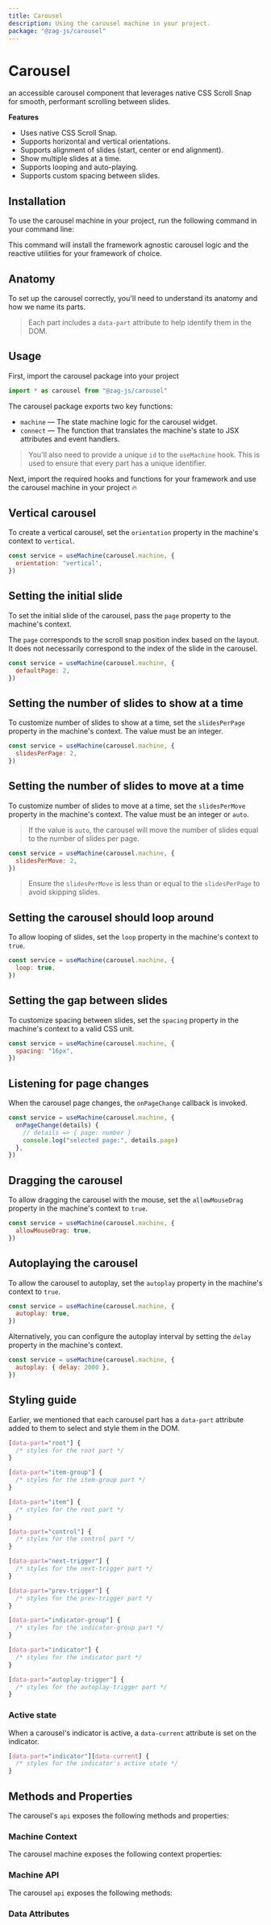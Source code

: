 ```yaml
---
title: Carousel
description: Using the carousel machine in your project.
package: "@zag-js/carousel"
---
```


# Carousel

an accessible carousel component that leverages native CSS Scroll Snap for
smooth, performant scrolling between slides.

<Resources pkg="@zag-js/carousel" />

<Showcase id="Carousel" />

**Features**

- Uses native CSS Scroll Snap.
- Supports horizontal and vertical orientations.
- Supports alignment of slides (start, center or end alignment).
- Show multiple slides at a time.
- Supports looping and auto-playing.
- Supports custom spacing between slides.

## Installation

To use the carousel machine in your project, run the following command in your
command line:

<CodeSnippet id="carousel/installation.mdx" />

This command will install the framework agnostic carousel logic and the reactive
utilities for your framework of choice.

## Anatomy

To set up the carousel correctly, you'll need to understand its anatomy and how
we name its parts.

> Each part includes a `data-part` attribute to help identify them in the DOM.

<Anatomy id="carousel" />

## Usage

First, import the carousel package into your project

```jsx
import * as carousel from "@zag-js/carousel"
```

The carousel package exports two key functions:

- `machine` — The state machine logic for the carousel widget.
- `connect` — The function that translates the machine's state to JSX attributes
  and event handlers.

> You'll also need to provide a unique `id` to the `useMachine` hook. This is
> used to ensure that every part has a unique identifier.

Next, import the required hooks and functions for your framework and use the
carousel machine in your project 🔥

<CodeSnippet id="carousel/usage.mdx" />

## Vertical carousel

To create a vertical carousel, set the `orientation` property in the machine's
context to `vertical`.

```jsx {3}
const service = useMachine(carousel.machine, {
  orientation: "vertical",
})
```

## Setting the initial slide

To set the initial slide of the carousel, pass the `page` property to the
machine's context.

The `page` corresponds to the scroll snap position index based on the layout. It
does not necessarily correspond to the index of the slide in the carousel.

```jsx {3}
const service = useMachine(carousel.machine, {
  defaultPage: 2,
})
```

## Setting the number of slides to show at a time

To customize number of slides to show at a time, set the `slidesPerPage`
property in the machine's context. The value must be an integer.

```jsx {3}
const service = useMachine(carousel.machine, {
  slidesPerPage: 2,
})
```

## Setting the number of slides to move at a time

To customize number of slides to move at a time, set the `slidesPerMove`
property in the machine's context. The value must be an integer or `auto`.

> If the value is `auto`, the carousel will move the number of slides equal to
> the number of slides per page.

```jsx {3}
const service = useMachine(carousel.machine, {
  slidesPerMove: 2,
})
```

> Ensure the `slidesPerMove` is less than or equal to the `slidesPerPage` to
> avoid skipping slides.

## Setting the carousel should loop around

To allow looping of slides, set the `loop` property in the machine's context to
`true`.

```jsx {3}
const service = useMachine(carousel.machine, {
  loop: true,
})
```

## Setting the gap between slides

To customize spacing between slides, set the `spacing` property in the machine's
context to a valid CSS unit.

```jsx {3}
const service = useMachine(carousel.machine, {
  spacing: "16px",
})
```

## Listening for page changes

When the carousel page changes, the `onPageChange` callback is invoked.

```jsx {3-6}
const service = useMachine(carousel.machine, {
  onPageChange(details) {
    // details => { page: number }
    console.log("selected page:", details.page)
  },
})
```

## Dragging the carousel

To allow dragging the carousel with the mouse, set the `allowMouseDrag` property
in the machine's context to `true`.

```jsx {3}
const service = useMachine(carousel.machine, {
  allowMouseDrag: true,
})
```

## Autoplaying the carousel

To allow the carousel to autoplay, set the `autoplay` property in the machine's
context to `true`.

```jsx {3}
const service = useMachine(carousel.machine, {
  autoplay: true,
})
```

Alternatively, you can configure the autoplay interval by setting the `delay`
property in the machine's context.

```jsx {3}
const service = useMachine(carousel.machine, {
  autoplay: { delay: 2000 },
})
```

## Styling guide

Earlier, we mentioned that each carousel part has a `data-part` attribute added
to them to select and style them in the DOM.

```css
[data-part="root"] {
  /* styles for the root part */
}

[data-part="item-group"] {
  /* styles for the item-group part */
}

[data-part="item"] {
  /* styles for the root part */
}

[data-part="control"] {
  /* styles for the control part */
}

[data-part="next-trigger"] {
  /* styles for the next-trigger part */
}

[data-part="prev-trigger"] {
  /* styles for the prev-trigger part */
}

[data-part="indicator-group"] {
  /* styles for the indicator-group part */
}

[data-part="indicator"] {
  /* styles for the indicator part */
}

[data-part="autoplay-trigger"] {
  /* styles for the autoplay-trigger part */
}
```

### Active state

When a carousel's indicator is active, a `data-current` attribute is set on the
indicator.

```css
[data-part="indicator"][data-current] {
  /* styles for the indicator's active state */
}
```

## Methods and Properties

The carousel's `api` exposes the following methods and properties:

### Machine Context

The carousel machine exposes the following context properties:

<ContextTable name="carousel" />

### Machine API

The carousel `api` exposes the following methods:

<ApiTable name="carousel" />

### Data Attributes

<DataAttrTable name="carousel" />
